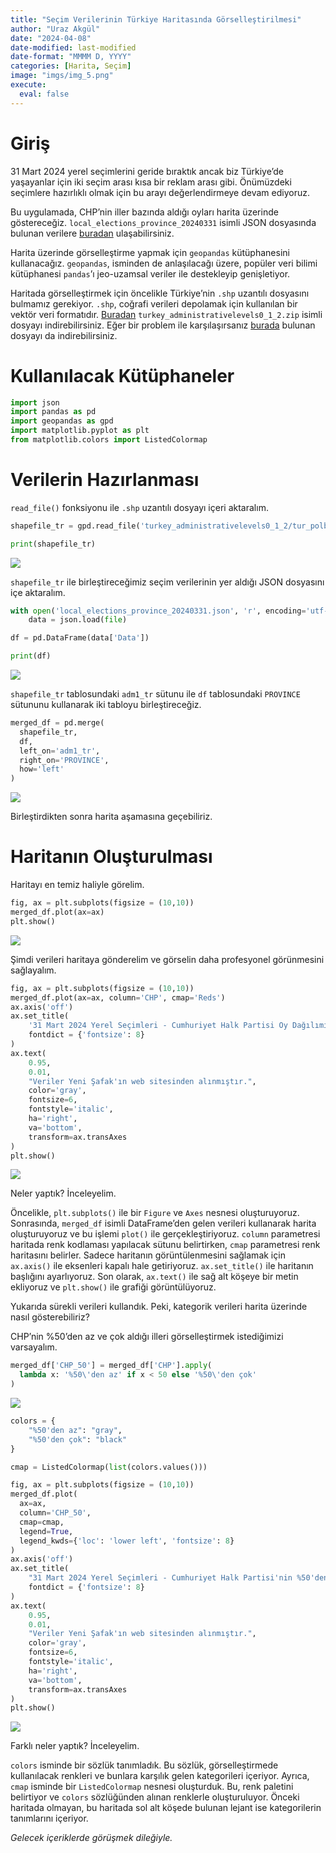 ```yaml
---
title: "Seçim Verilerinin Türkiye Haritasında Görselleştirilmesi"
author: "Uraz Akgül"
date: "2024-04-08"
date-modified: last-modified
date-format: "MMMM D, YYYY"
categories: [Harita, Seçim]
image: "imgs/img_5.png"
execute:
  eval: false
---
```


# Giriş

31 Mart 2024 yerel seçimlerini geride bıraktık ancak biz Türkiye'de yaşayanlar için iki seçim arası kısa bir reklam arası gibi. Önümüzdeki seçimlere hazırlıklı olmak için bu arayı değerlendirmeye devam ediyoruz.

Bu uygulamada, CHP'nin iller bazında aldığı oyları harita üzerinde göstereceğiz. `local_elections_province_20240331` isimli JSON dosyasında bulunan verilere [buradan](https://github.com/urazakgul/python-blog/tree/main/posts/post_4){.external target="_blank"} ulaşabilirsiniz.

Harita üzerinde görselleştirme yapmak için `geopandas` kütüphanesini kullanacağız. `geopandas`, isminden de anlaşılacağı üzere, popüler veri bilimi kütüphanesi `pandas`'ı jeo-uzamsal veriler ile destekleyip genişletiyor.

Haritada görselleştirmek için öncelikle Türkiye'nin `.shp` uzantılı dosyasını bulmamız gerekiyor. `.shp`, coğrafi verileri depolamak için kullanılan bir vektör veri formatıdır. [Buradan](https://data.humdata.org/dataset/cod-ab-tur?){.external target="_blank"} `turkey_administrativelevels0_1_2.zip` isimli dosyayı indirebilirsiniz. Eğer bir problem ile karşılaşırsanız [burada](https://github.com/urazakgul/python-blog/tree/main/posts/post_4){.external target="_blank"} bulunan dosyayı da indirebilirsiniz.

# Kullanılacak Kütüphaneler

```python

import json
import pandas as pd
import geopandas as gpd
import matplotlib.pyplot as plt
from matplotlib.colors import ListedColormap

```

# Verilerin Hazırlanması

`read_file()` fonksiyonu ile `.shp` uzantılı dosyayı içeri aktaralım.

```python

shapefile_tr = gpd.read_file('turkey_administrativelevels0_1_2/tur_polbnda_adm1.shp')

print(shapefile_tr)

```

![](imgs/img_1.PNG)

`shapefile_tr` ile birleştireceğimiz seçim verilerinin yer aldığı JSON dosyasını içe aktaralım.

```python

with open('local_elections_province_20240331.json', 'r', encoding='utf-8') as file:
    data = json.load(file)

df = pd.DataFrame(data['Data'])

print(df)

```

![](imgs/img_2.PNG)

`shapefile_tr` tablosundaki `adm1_tr` sütunu ile `df` tablosundaki `PROVINCE` sütununu kullanarak iki tabloyu birleştireceğiz.

```python

merged_df = pd.merge(
  shapefile_tr,
  df,
  left_on='adm1_tr',
  right_on='PROVINCE',
  how='left'
)

```

![](imgs/img_3.PNG)

Birleştirdikten sonra harita aşamasına geçebiliriz.

# Haritanın Oluşturulması

Haritayı en temiz haliyle görelim.

```python

fig, ax = plt.subplots(figsize = (10,10))
merged_df.plot(ax=ax)
plt.show()

```

![](imgs/img_4.png)

Şimdi verileri haritaya gönderelim ve görselin daha profesyonel görünmesini sağlayalım.

```python

fig, ax = plt.subplots(figsize = (10,10))
merged_df.plot(ax=ax, column='CHP', cmap='Reds')
ax.axis('off')
ax.set_title(
    '31 Mart 2024 Yerel Seçimleri - Cumhuriyet Halk Partisi Oy Dağılımı',
    fontdict = {'fontsize': 8}
)
ax.text(
    0.95,
    0.01,
    "Veriler Yeni Şafak'ın web sitesinden alınmıştır.",
    color='gray',
    fontsize=6,
    fontstyle='italic',
    ha='right',
    va='bottom',
    transform=ax.transAxes
)
plt.show()

```

![](imgs/img_5.png)

Neler yaptık? İnceleyelim.

Öncelikle, `plt.subplots()` ile bir `Figure` ve `Axes` nesnesi oluşturuyoruz. Sonrasında, `merged_df` isimli DataFrame'den gelen verileri kullanarak harita oluşturuyoruz ve bu işlemi `plot()` ile gerçekleştiriyoruz. `column` parametresi haritada renk kodlaması yapılacak sütunu belirtirken, `cmap` parametresi renk haritasını belirler. Sadece haritanın görüntülenmesini sağlamak için `ax.axis()` ile eksenleri kapalı hale getiriyoruz. `ax.set_title()` ile haritanın başlığını ayarlıyoruz. Son olarak, `ax.text()` ile sağ alt köşeye bir metin ekliyoruz ve `plt.show()` ile grafiği görüntülüyoruz.

Yukarıda sürekli verileri kullandık. Peki, kategorik verileri harita üzerinde nasıl gösterebiliriz?

CHP'nin %50'den az ve çok aldığı illeri görselleştirmek istediğimizi varsayalım.

```python

merged_df['CHP_50'] = merged_df['CHP'].apply(
  lambda x: '%50\'den az' if x < 50 else '%50\'den çok'
)

```

![](imgs/img_6.PNG)

```python

colors = {
    "%50'den az": "gray",
    "%50'den çok": "black"
}

cmap = ListedColormap(list(colors.values()))

fig, ax = plt.subplots(figsize = (10,10))
merged_df.plot(
  ax=ax,
  column='CHP_50',
  cmap=cmap,
  legend=True,
  legend_kwds={'loc': 'lower left', 'fontsize': 8}
)
ax.axis('off')
ax.set_title(
    "31 Mart 2024 Yerel Seçimleri - Cumhuriyet Halk Partisi'nin %50'den Az ve Çok Aldığı İller",
    fontdict = {'fontsize': 8}
)
ax.text(
    0.95,
    0.01,
    "Veriler Yeni Şafak'ın web sitesinden alınmıştır.",
    color='gray',
    fontsize=6,
    fontstyle='italic',
    ha='right',
    va='bottom',
    transform=ax.transAxes
)
plt.show()

```

![](imgs/img_7.png)

Farklı neler yaptık? İnceleyelim.

`colors` isminde bir sözlük tanımladık. Bu sözlük, görselleştirmede kullanılacak renkleri ve bunlara karşılık gelen kategorileri içeriyor. Ayrıca, `cmap` isminde bir `ListedColormap` nesnesi oluşturduk. Bu, renk paletini belirtiyor ve `colors` sözlüğünden alınan renklerle oluşturuluyor. Önceki haritada olmayan, bu haritada sol alt köşede bulunan lejant ise kategorilerin tanımlarını içeriyor.

*Gelecek içeriklerde görüşmek dileğiyle.*